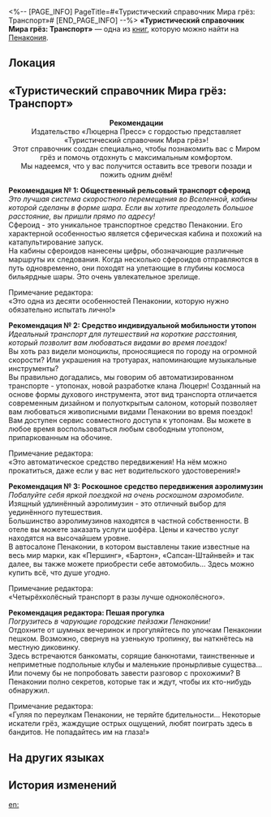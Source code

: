 <%-- [PAGE_INFO]
PageTitle=#«Туристический справочник Мира грёз: Транспорт»#
[END_PAGE_INFO] --%>
{{Дополнить}}
{{Книга Инфобокс
|id           = 310
|Название     = 
|Изображение  = Предмет Книга Пенакония.png
|Мир          = Пенакония
|Томов        = 1
|Автор        = <!--нужно добавить-->
|Описание     = Туристический справочник, в котором подробно описываются различные виды транспорта, встречающиеся в грёзах Пенаконии.
|Том1         = {{tx}}
|Источник1    = {{tx|Отсутствует источник}}
|Персонажи    = 
|Фракции      = 
}}
'''«Туристический справочник Мира грёз: Транспорт»''' — одна из [[Книги|книг]], которую можно найти на [[Пенакония]].

==Локация==
{{Отметка карты|<!--название карты-->|<!--id отметки-->}}

==«Туристический справочник Мира грёз: Транспорт»==
<div align="center">'''Рекомендации'''<br />
Издательство «Люцерна Пресс» с гордостью представляет «Туристический справочник Мира грёз»!<br />
Этот справочник создан специально, чтобы познакомить вас с Миром грёз и помочь отдохнуть с максимальным комфортом.<br />
Мы надеемся, что у вас получится оставить все тревоги позади и пожить одним днём!</div>


'''Рекомендация №&nbsp;1: Общественный рельсовый транспорт сфероид'''<br />
''Это лучшая система скоростного перемещения во Вселенной, кабины которой сделаны в форме шара. Если вы хотите преодолеть большое расстояние, вы пришли прямо по адресу!''<br />
Сфероид - это уникальное транспортное средство Пенаконии. Его характерной особенностью является сферическая кабина и похожий на катапультирование запуск.<br />
На кабины сфероидов нанесены цифры, обозначающие различные маршруты их следования. Когда несколько сфероидов отправляются в путь одновременно, они походят на улетающие в глубины космоса бильярдные шары. Это очень увлекательное зрелище.

Примечание редактора:<br />
«Это одна из десяти особенностей Пенаконии, которую нужно обязательно испытать лично!»

'''Рекомендация №&nbsp;2: Средство индивидуальной мобильности утопон'''<br />
''Идеальный транспорт для путешествий на короткие расстояния, который позволит вам любоваться видами во время поездок!''<br />
Вы хоть раз видели моноциклы, проносящиеся по городу на огромной скорости? Или украшения на тротуарах, напоминающие музыкальные инструменты?<br />
Вы правильно догадались, мы говорим об автоматизированном транспорте - утопонах, новой разработке клана Люцерн! Созданный на основе формы духового инструмента, этот вид транспорта отличается современным дизайном и полуоткрытым салоном, который позволяет вам любоваться живописными видами Пенаконии во время поездок!<br />
Вам доступен сервис совместного доступа к утопонам. Вы можете в любое время воспользоваться любым свободным утопоном, припаркованным на обочине.

Примечание редактора:<br />
«Это автоматическое средство передвижения! На нём можно прокатиться, даже если у вас нет водительского удостоверения!»

'''Рекомендация №&nbsp;3: Роскошное средство передвижения аэролимузин'''<br />
''Побалуйте себя яркой поездкой на очень роскошном аэромобиле.''<br />
Изящный удлинённый аэролимузин - это отличный выбор для уединённого путешествия.<br />
Большинство аэролимузинов находятся в частной собственности. В отеле вы можете заказать услуги шофёра. Цены и качество услуг находятся на высочайшем уровне.<br />
В автосалоне Пенаконии, в котором выставлены такие известные на весь мир марки, как «Першинг», «Бартон», «Сапсан-Штайнвей» и так далее, вы также можете приобрести себе автомобиль... Здесь можно купить всё, что душе угодно.

Примечание редактора:<br />
«Четырёхколёсный транспорт в разы лучше одноколёсного».

'''Рекомендация редактора: Пешая прогулка'''<br />
''Погрузитесь в чарующие городские пейзажи Пенаконии!''<br />
Отдохните от шумных вечеринок и прогуляйтесь по улочкам Пенаконии пешком. Возможно, свернув на узенькую тропинку, вы наткнётесь на местную диковинку.<br />
Здесь встречаются банкоматы, сорящие банкнотами, таинственные и неприметные подпольные клубы и маленькие пронырливые существа... Или почему бы не попробовать завести разговор с прохожими? В Пенаконии полно секретов, которые так и ждут, чтобы их кто-нибудь обнаружил.

Примечание редактора:<br />
«Гуляя по переулкам Пенаконии, не теряйте бдительности... Некоторые искатели грёз, жаждущие острых ощущений, любят поиграть здесь в бандитов. Не попадайтесь им на глаза!»

{{Цвет|Выделенный|'''*Если вы хотите приобрести полную версию «Туристического справочника Мира грёз», обратитесь в издательство. При каждой покупке вы получите в подарок подробную карту Пенаконии.'''}}

==На других языках==
{{На других языках
|en   = ''Dreamscape Tourist Compendium &mdash; Transport''
|zhs  = 《梦境旅游指南-交通篇》
|zht  = 《夢境旅遊指南-交通篇》
|ja   = 『夢境旅行ガイド-交通編』
|ko   = ≪꿈세계 여행 가이드-교통편≫
|es   = «Compendio turístico del paisaje onírico: Transporte»
|fr   = ''Guide touristique du Pays des rêves : Transports''
|ru   = «Туристический справочник Мира грёз: Транспорт»
|th   = "คู่มือท่องเที่ยวแดนฝัน - การคมนาคม"
|vi   = "Hướng Dẫn Du Lịch Cõi Mộng-Giao Thông"
|de   = „Handbücher für Touristen der Traumlandschaft – Transport“
|id   = "Panduan Wisata Dunia Mimpi - Transportasi"
|pt   = "Compêndio Turístico do Mundonírico – Transporte"
}}

==История изменений==
{{История изменений|3.5}}

[[en:]]